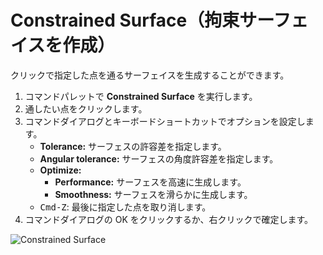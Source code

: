 
# Constrained Surface（拘束サーフェイスを作成）

<Reference shortcut="" command="Constrained Surface" button="" />

クリックで指定した点を通るサーフェイスを生成することができます。

1. コマンドパレットで **Constrained Surface** を実行します。
2. 通したい点をクリックします。
3. コマンドダイアログとキーボードショートカットでオプションを設定します。
    - **Tolerance:** サーフェスの許容差を指定します。
    - **Angular tolerance:** サーフェスの角度許容差を指定します。
    - **Optimize:**
        - **Performance:** サーフェスを高速に生成します。
        - **Smoothness:** サーフェスを滑らかに生成します。
    - <kbd>Cmd-Z</kbd>: 最後に指定した点を取り消します。
4. コマンドダイアログの OK をクリックするか、右クリックで確定します。

![Constrained Surface](/img/constrained-surface.gif)










